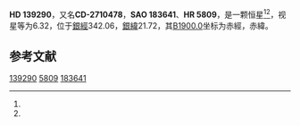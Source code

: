 {{Starbox begin
| name = HD 139290
}}
{{Starbox observe
| epoch = [[J2000.0|J2000.0]]
| constell = {{星座名待查}}<ref name=SIMBAD>{{cite web
 | url=http://simbad.u-strasbg.fr/simbad/sim-id?Ident=HR+5809
 | title=Pulsating variable Star
 | publisher=Centre de Données astronomiques de Strasbourg
 | work=SIMBAD
 | accessdate=2012-07-13
 | archive-date=2016-03-18
 | archive-url=https://web.archive.org/web/20160318181229/http://simbad.u-strasbg.fr/simbad/sim-id?Ident=HR+5809
 | dead-url=no
 }}</ref><ref name=DATA>{{cite web
 | url=http://vizier.u-strasbg.fr/viz-bin/VizieR-5?-out.add=.&-source=5050&-corr=PK=HR&-out.max=9999&HR=5809
 | title=VizieR Detailed Page
 | accessdate=2012-07-13
 | archive-date=2016-03-04
 | archive-url=https://web.archive.org/web/20160304212747/http://vizier.u-strasbg.fr/viz-bin/VizieR-5?-out.add=.&-source=5050&-corr=PK=HR&-out.max=9999&HR=5809
 | dead-url=no
 }}</ref>
| 星官 = 
| ra = {{RA|15|38|15.7}}<ref name=SIMBAD /><ref name=DATA />
| dec = {{DEC|-28|12|24}}<ref name=SIMBAD /><ref name=DATA />
| appmag_v = 6.32<ref name=SIMBAD /><ref name=DATA />
}}
{{Starbox character
| class = K1III<ref name=SIMBAD /><ref name=DATA />
| b-v = 1.17<ref name=SIMBAD /><ref name=DATA />
| u-b = <ref name=SIMBAD /><ref name=DATA />
| r-i = <ref name=SIMBAD /><ref name=DATA />
| variable = 
}}
{{Starbox astrometry
| radial_v = 
| prop_mo_ra = 29
| parallax = 
| p_error = 
}}
{{Starbox catalog
| names =CD-2710478，[[SAO星表|SAO]] 183641，[[HD星表|HD]] 139290，[[HR星表|HR]] 5809}}
{{Starbox reference |Simbad=HR+5809}}
{{Starbox end}}

'''HD 139290'''，又名'''CD-2710478'''，'''SAO 183641'''、'''HR 5809'''，是一颗恒星<ref name=SIMBAD /><ref name=DATA />，视星等为6.32，位于[[銀道座標系|銀經]]342.06，[[銀道座標系|銀緯]]21.72，其[[B1900.0|B1900.0]]坐标为赤經{{RA|15|32|10.8}}，赤緯{{DEC|-27|21.72|38}}。

== 参考文献 ==
{{reflist}}

{{star-stub}}

[[Category:HD和HDE天體|139290]]
[[Category:HR天體|5809]]
[[Category:SAO天體|183641]]